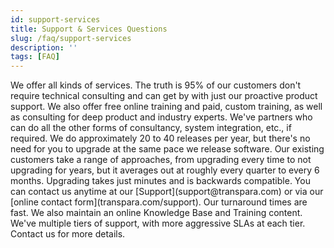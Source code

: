 ```yaml
---
id: support-services
title: Support & Services Questions
slug: /faq/support-services
description: ''
tags: [FAQ]
---
```



<SearchWrapper>
  <AccordionGroup>
    <Accordion title="What services do you offer? Do I need them? (consulting, training, etc.)">
      We offer all kinds of services. The truth is 95% of our customers don't require technical consulting and can get by with just our proactive product support. We also offer free online training and paid, custom training, as well as consulting for deep product and industry experts. We've partners who can do all the other forms of consultancy, system integration, etc., if required. 
    </Accordion>
    <Accordion title="How often do you release new features and functionality (including fixes)? Do I need to upgrade the system each time? How easy is it to upgrade to a new version (downtime, resources required, etc)?">
      We do approximately 20 to 40 releases per year, but there's no need for you to upgrade at the same pace we release software. Our existing customers take a range of approaches, from upgrading every time to not upgrading for years, but it averages out at roughly every quarter to every 6 months. Upgrading takes just minutes and is backwards compatible.
    </Accordion>
    <Accordion title="How can we contact you for product support? What hours, and what is your normal response time?">
      You can contact us anytime at our [Support](support@transpara.com) or via our [online contact form](transpara.com/support). Our turnaround times are fast. We also maintain an online Knowledge Base and Training content.
    </Accordion>
    <Accordion title="Do you have a support SLA?">
      We've multiple tiers of support, with more aggressive SLAs at each tier. Contact us for more details.
    </Accordion>
  </AccordionGroup>
</SearchWrapper>
